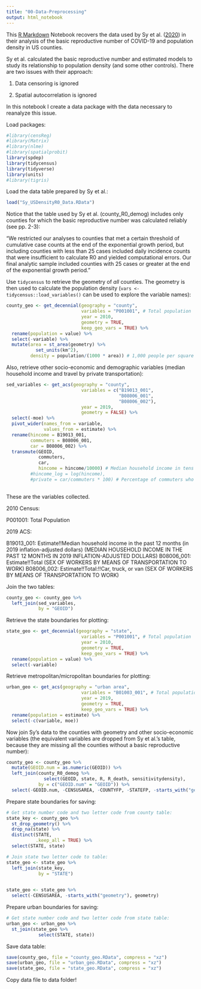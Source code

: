 ```yaml
---
title: "00-Data-Preprocessing"
output: html_notebook
---
```


This [R Markdown](http://rmarkdown.rstudio.com) Notebook recovers the data used by Sy et al. ([2020](https://journals.plos.org/plosone/article?id=10.1371/journal.pone.0249271)) in their analysis of the basic reproductive number of COVID-19 and population density in US counties.

Sy et al. calculated the basic reproductive number and estimated models to study its relationship to population density (and some other controls). There are two issues with their approach:

1. Data censoring is ignored

2. Spatial autocorrelation is ignored

In this notebook I create a data package with the data necessary to reanalyze this issue.

Load packages:
```r
#library(censReg)
#library(Matrix)
#library(nlme)
#library(spatialprobit)
library(spdep)
library(tidycensus)
library(tidyverse)
library(units)
#library(tigris)
```

Load the data table prepared by Sy et al.:
```r
load("Sy_USDensityR0_Data.RData")
```

Notice that the table used by Sy et al. (county_R0_demog) includes only counties for which the basic reproductive number was calculated reliably (see pp. 2-3):

"We restricted our analyses to counties that met a certain threshold of cumulative case counts at the end of the exponential growth period, but including counties with less than 25 cases included daily incidence counts that were insufficient to calculate R0 and yielded computational errors. Our final analytic sample included counties with 25 cases or greater at the end of the exponential growth period."

Use `tidycensus` to retrieve the geometry of _all_ counties. The geometry is then used to calculate the population density (`vars <- tidycensus::load_variables()` can be used to explore the variable names):
```r
county_geo <- get_decennial(geography = "county", 
                            variables = "P001001", # Total population
                            year = 2010, 
                            geometry = TRUE, 
                            keep_geo_vars = TRUE) %>%
  rename(population = value) %>%
  select(-variable) %>%
  mutate(area = st_area(geometry) %>%
           set_units(km^2),
         density = population/(1000 * area)) # 1,000 people per square km
```

Also, retrieve other socio-economic and demographic variables (median household income and travel by private transportation):
```r
sed_variables <- get_acs(geography = "county", 
                            variables = c("B19013_001",
                                          "B08006_001",
                                          "B08006_002"), 
                            year = 2019, 
                            geometry = FALSE) %>%
  select(-moe) %>%
  pivot_wider(names_from = variable,
              values_from = estimate) %>%
  rename(hincome = B19013_001, 
         commuters = B08006_001,
         car = B08006_002) %>%
  transmute(GEOID,
            commuters,
            car,
            hincome = hincome/10000) # Median household income in tens of thousands
         #hincome_log = log(hincome),
         #private = car/commuters * 100) # Percentage of commuters who travel by car/van/truck
  
```

These are the variables collected. 

2010 Census:

P001001: Total Population

2019 ACS:

B19013_001: Estimate!!Median household income in the past 12 months (in 2019 inflation-adjusted dollars) (MEDIAN HOUSEHOLD INCOME IN THE PAST 12 MONTHS IN 2019 INFLATION-ADJUSTED DOLLARS)
B08006_001: Estimate!!Total (SEX OF WORKERS BY MEANS OF TRANSPORTATION TO WORK)
B08006_002: Estimate!!Total:!!Car, truck, or van (SEX OF WORKERS BY MEANS OF TRANSPORTATION TO WORK)

Join the two tables:
```r
county_geo <- county_geo %>%
  left_join(sed_variables,
            by = "GEOID")
```

Retrieve the state boundaries for plotting:
```r
state_geo <- get_decennial(geography = "state", 
                            variables = "P001001", # Total population
                            year = 2010, 
                            geometry = TRUE, 
                            keep_geo_vars = TRUE) %>%
  rename(population = value) %>%
  select(-variable)
```

Retrieve metropolitan/micropolitan boundaries for plotting:
```r
urban_geo <- get_acs(geography = "urban area", 
                            variables = "B01003_001", # Total population
                            year = 2019, 
                            geometry = TRUE, 
                            keep_geo_vars = TRUE) %>%
  rename(population = estimate) %>%
  select(-c(variable, moe))
```

Now join Sy's data to the counties with geometry and other socio-economic variables (the equivalent variables are dropped from Sy et al.'s table, because they are missing all the counties without a basic reproductive number):
```r
county_geo <- county_geo %>%
  mutate(GEOID.num = as.numeric(GEOID)) %>%
  left_join(county_R0_demog %>%
              select(GEOID, state, R, R_death, sensitivitydensity),
            by = c("GEOID.num" = "GEOID")) %>%
  select(-GEOID.num, -CENSUSAREA, -COUNTYFP, -STATEFP, -starts_with("geometry"), geometry)
```

Prepare state boundaries for saving:
```r
# Get state number code and two letter code from county table:
state_key <- county_geo %>% 
  st_drop_geometry() %>%
  drop_na(state) %>% 
  distinct(STATE, 
           .keep_all = TRUE) %>% 
  select(STATE, state) 

# Join state two letter code to table:
state_geo <- state_geo %>%
  left_join(state_key,
            by = "STATE")
  

state_geo <- state_geo %>%
  select(-CENSUSAREA, -starts_with("geometry"), geometry)
```

Prepare urban boundaries for saving:
```r
# Get state number code and two letter code from state table:
urban_geo <- urban_geo %>%
  st_join(state_geo %>%
            select(STATE, state))
```

Save data table:
```r
save(county_geo, file = "county_geo.RData", compress = "xz")
save(urban_geo, file = "urban_geo.RData", compress = "xz")
save(state_geo, file = "state_geo.RData", compress = "xz")
```

Copy data file to data folder!


